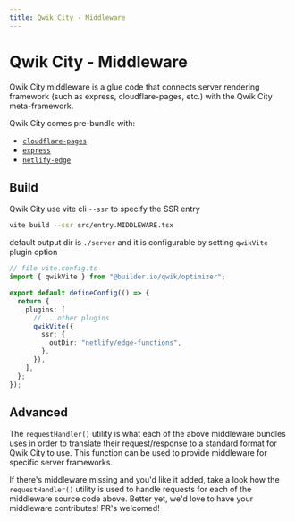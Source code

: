 ```yaml
---
title: Qwik City - Middleware
---
```


# Qwik City - Middleware

Qwik City middleware is a glue code that connects server rendering framework (such as express, cloudflare-pages, etc.) with the Qwik City meta-framework.

Qwik City comes pre-bundle with:

- [`cloudflare-pages`](./cloudflare-pages/index.mdx)
- [`express`](./express/index.mdx)
- [`netlify-edge`](./netlify-edge/index.mdx)

## Build

Qwik City use vite cli `--ssr` to specify the SSR entry

```bash
vite build --ssr src/entry.MIDDLEWARE.tsx
```

default output dir is `./server` and it is configurable by setting `qwikVite` plugin option

```typescript
// file vite.config.ts
import { qwikVite } from "@builder.io/qwik/optimizer";

export default defineConfig(() => {
  return {
    plugins: [
      // ...other plugins
      qwikVite({
        ssr: {
          outDir: "netlify/edge-functions",
        },
      }),
    ],
  };
});
```

## Advanced

The `requestHandler()` utility is what each of the above middleware bundles uses in order to translate their request/response to a standard format for Qwik City to use. This function can be used to provide middleware for specific server frameworks.

If there's middleware missing and you'd like it added, take a look how the `requestHandler()` utility is used to handle requests for each of the middleware source code above. Better yet, we'd love to have your middleware contributes! PR's welcomed!